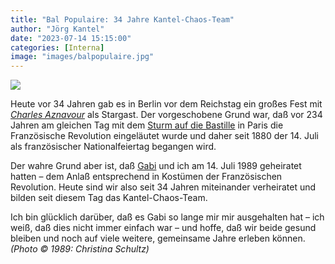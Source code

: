 ```yaml
---
title: "Bal Populaire: 34 Jahre Kantel-Chaos-Team"
author: "Jörg Kantel"
date: "2023-07-14 15:15:00"
categories: [Interna]
image: "images/balpopulaire.jpg"
---
```


[![](images/balpopulaire-b.jpg)](https://www.flickr.com/photos/schockwellenreiter/38236065/)

Heute vor 34 Jahren gab es in Berlin vor dem Reichstag ein großes Fest mit *[Charles Aznavour](https://de.wikipedia.org/wiki/Charles_Aznavour)* als Stargast. Der vorgeschobene Grund war, daß vor 234 Jahren am gleichen Tag mit dem [Sturm auf die Bastille](https://de.wikipedia.org/wiki/Sturm_auf_die_Bastille) in Paris die Französische Revolution eingeläutet wurde und daher seit 1880 der 14. Juli als französischer Nationalfeiertag begangen wird.

Der wahre Grund aber ist, daß [Gabi](http://www.gabi-kantel.de/) und ich am 14. Juli 1989 geheiratet hatten -- dem Anlaß entsprechend in Kostümen der Französischen Revolution. Heute sind wir also seit 34 Jahren miteinander verheiratet und bilden seit diesem Tag das Kantel-Chaos-Team.

Ich bin glücklich darüber, daß es Gabi so lange mir mir ausgehalten hat -- ich weiß, daß dies nicht immer einfach war -- und hoffe, daß wir beide gesund bleiben und noch auf viele weitere, gemeinsame Jahre erleben können. *(Photo &copy; 1989: Christina Schultz)*